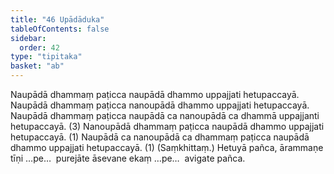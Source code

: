 ```yaml
---
title: "46 Upādāduka"
tableOfContents: false
sidebar:
  order: 42
type: "tipitaka"
basket: "ab"
---
```



<DynamicBreadcrumb />

<Division number="65">

<Paragraph number="199">
Naupādā dhammaṃ paṭicca naupādā dhammo uppajjati hetupaccayā. Naupādā dhammaṃ paṭicca nanoupādā dhammo uppajjati hetupaccayā. Naupādā dhammaṃ paṭicca naupādā ca nanoupādā ca dhammā uppajjanti hetupaccayā. (3)
</Paragraph>

<Paragraph number="200">
Nanoupādā dhammaṃ paṭicca naupādā dhammo uppajjati hetupaccayā. (1)
</Paragraph>

<Paragraph number="201">
Naupādā ca nanoupādā ca dhammaṃ paṭicca naupādā dhammo uppajjati hetupaccayā. (1) (Saṃkhittaṃ.)
</Paragraph>

<Paragraph number="202">
Hetuyā pañca, ārammaṇe tīṇi …pe…  purejāte āsevane ekaṃ …pe…  avigate pañca.
</Paragraph>
</Division>